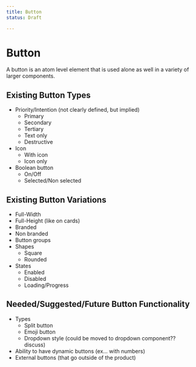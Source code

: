 ```yaml
---
title: Button
status: Draft

---
```


# Button

A button is an atom level element that is used alone as well in a variety of larger components.

## Existing Button Types

- Priority/Intention (not clearly defined, but implied)
	- Primary
	- Secondary
	- Tertiary
	- Text only
	- Destructive
- Icon
	- With icon
	- Icon only
- Boolean button
	- On/Off
	- Selected/Non selected


## Existing Button Variations

- Full-Width
- Full-Height (like on cards)
- Branded
- Non branded
- Button groups
- Shapes
	- Square
	- Rounded
- States
	- Enabled
	- Disabled
	- Loading/Progress

## Needed/Suggested/Future Button Functionality

- Types
	- Split button
	- Emoji button
	- Dropdown style (could be moved to dropdown component?? discuss)
- Ability to have dynamic buttons (ex... with numbers)
- External buttons (that go outside of the product)
